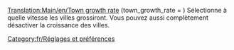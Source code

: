 [[Translation:Main/en/Town growth rate]]
(town_growth_rate = <valeur_num>) Sélectionne à quelle vitesse les villes grossiront. Vous pouvez aussi complètement désactiver la croissance des villes.

[[Category:fr/Réglages et préférences]]